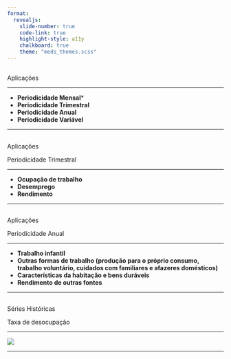 ---
format: 
  revealjs:
    slide-number: true
    code-link: true
    highlight-style: a11y
    chalkboard: true
    theme: "meds_themes.scss"
---

## {#aplicacoes data-menu-title="Aplicações"} 

[Aplicações]{.slide-title}

<hr>

::: {.body-text-m}
- **Periodicidade Mensal***
- **Periodicidade Trimestral**
- **Periodicidade Anual**
- **Periodicidade Variável**
:::

---

## {#aplicacoes2 data-menu-title="Aplicações"} 

[Aplicações]{.slide-title}

[Periodicidade Trimestral]{.custom-subtitle2}

<hr>

::: {.body-text-m}
- **Ocupação de trabalho**
- **Desemprego**
- **Rendimento**
:::

---

## {#aplicacoes3 data-menu-title="Aplicações"} 

[Aplicações]{.slide-title}

[Periodicidade Anual]{.custom-subtitle2}

<hr>

::: {.body-text-m}
- **Trabalho infantil**
- **Outras formas de trabalho (produção para o próprio consumo, trabalho voluntário, cuidados com familiares e afazeres domésticos)**
- **Características da habitação e bens duráveis**
- **Rendimento de outras fontes**
:::

---

## {#series_historicas data-menu-title="Séries Históricas"} 

[Séries Históricas]{.slide-title}

[Taxa de desocupação]{.custom-subtitle2}

<hr>

![](https://imgur.com/6tZs45Y)

---
